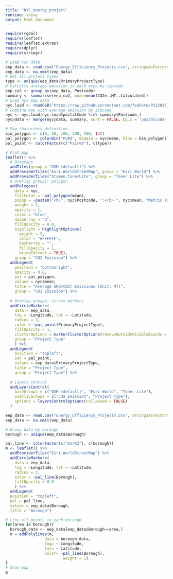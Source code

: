 ```yaml
---
title: "NYC_energy_project"
runtime: shiny
output: html_document
---
```


```r
require(rgdal)
require(leaflet)
require(leaflet.extras)
require(dplyr)
require(stringr)
```

```r
# Load csv data
eep_data <- read.csv("Energy_Efficiency_Projects.csv", stringsAsFactors = FALSE, colClasses = c("Postcode" = "character"))[,1:13]
eep_data <- na.omit(eep_data)
# Get all project types
type <- unique(eep_data$PrimaryProjectType)
# Calculte average emission in each area by zipcode
eep_co2 <- group_by(eep_data, Postcode)
summary <- summarise(eep_co2, mean=mean(CO2e..MT..Calculated))
# Load nyc map data
nyc.load <- readOGR("https://raw.githubusercontent.com/fedhere/PUI2015_EC/master/mam1612_EC/nyc-zip-code-tabulation-areas-polygons.geojson")
# Combine map with average emission by zipcode
nyc <- nyc.load[nyc.load$postalCode %in% summary$Postcode,]
nyc@data <- merge(nyc@data, summary, sort = FALSE, by.x = "postalCode", by.y = "Postcode")

# Map characters definition
bin_polygon <- c(0, 50, 100, 200, 500, Inf)
pal_polygon <- colorBin("PuRd", domain = nyc$mean, bins = bin_polygon)
pal_point <- colorFactor(c("Paired"), c(type))  

# Plot map
leaflet() %>%
  # Basemaps
  addTiles(group = "OSM (default)") %>%
  addProviderTiles("Esri.WorldStreetMap", group = "Esri World") %>%
  addProviderTiles("Stamen.TonerLite", group = "Toner Lite") %>%
  # Overlay groups: polygon
  addPolygons(  
    data = nyc,
    fillColor = ~pal_polygon(mean),
    popup = ~paste0("<b>", nyc$Postcode, ":</b> ", nyc$mean, "Metric Tons"),
    weight = 2,
    opacity = 1,
    color = "blue",
    dashArray = "3",
    fillOpacity = 0.8,
    highlight = highlightOptions(
      weight = 5,
      color = "#FFFFFF",
      dashArray = "",
      fillOpacity = 1,
      bringToFront = TRUE),
    group = "CO2 Emission") %>%
  addLegend(
    position = "bottomright",
    opacity = 0.8,
    pal = pal_polygon, 
    values = nyc$mean, 
    title = "Average GHG(CO2) Emissions (Unit: MT)",
    group = "CO2 Emission") %>%
  
  # Overlay groups: circle markers
  addCircleMarkers(
    data = eep_data,
    lng = ~Longitude, lat = ~Latitude, 
    radius = 3, 
    color = ~pal_point(PrimaryProjectType),
    fillOpacity = 1,
    clusterOptions = markerClusterOptions(removeOutsideVisibleBounds = FALSE),
    group = "Project Type"
    ) %>%
  addLegend(
    position = "topleft", 
    pal = pal_point, 
    values = eep_data$PrimaryProjectType, 
    title = "Project Type",
    group = "Project Type") %>%
  
  # Layers control
  addLayersControl(
    baseGroups = c("OSM (default)", "Esri World", "Toner Lite"),
    overlayGroups = c("CO2 Emission", "Project Type"),
    options = layersControlOptions(collapsed = FALSE)
  )


```


```r
eep_data <- read.csv("Energy_Efficiency_Projects.csv", stringsAsFactors = FALSE, colClasses = c("Postcode" = "character"))[,1:13]
eep_data <- na.omit(eep_data)

# Group data by borough
borough <- unique(eep_data$Borough)

pal_line <- colorFactor(c("Dark2"), c(borough))
m <- leaflet() %>% 
  addProviderTiles("Esri.WorldStreetMap") %>%
  addCircleMarkers(
    data = eep_data,
    lng = ~Longitude, lat = ~Latitude, 
    radius = 3, 
    color = ~pal_line(Borough),
    fillOpacity = 0.8
    ) %>%
  addLegend(
  position = "topleft", 
  pal = pal_line, 
  values = eep_data$Borough, 
  title = "Borough")

# Line all points in each borough
for(area in borough){
  borough_data <- eep_data[eep_data$Borough==area,]
  m = addPolylines(m,
                 data = borough_data,
                 lng= ~ Longitude,
                 lat= ~ Latitude,
                 color= ~pal_line(Borough),
                         weight = 1)
}
# Show map
m
```
